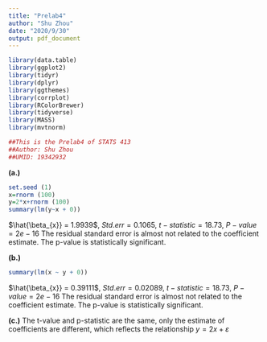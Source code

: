 ```yaml
---
title: "Prelab4"
author: "Shu Zhou"
date: "2020/9/30"
output: pdf_document
---
```


```r
library(data.table)
library(ggplot2)
library(tidyr)
library(dplyr)
library(ggthemes)
library(corrplot)
library(RColorBrewer)
library(tidyverse)
library(MASS)
library(mvtnorm)
```


```r
##This is the Prelab4 of STATS 413
##Author: Shu Zhou
##UMID: 19342932
```

__(a.)__
```r
set.seed (1)
x=rnorm (100)
y=2*x+rnorm (100)
summary(lm(y~x + 0))
```

$\hat{\beta_{x}} = 1.9939$, $Std.err = 0.1065$, $t-statistic = 18.73$, $P-value = 2e-16$
The residual standard error is almost not related to the coefficient estimate.
The p-value is statistically significant.


__(b.)__
```r
summary(lm(x ~ y + 0))
```
$\hat{\beta_{x}} =  0.39111$, $Std.err = 0.02089$, $t-statistic = 18.73$, $P-value = 2e-16$
The residual standard error is almost not related to the coefficient estimate.
The p-value is statistically significant.


__(c.)__
The t-value and p-statistic are the same, only the estimate of coefficients are different,
which reflects the relationship
$y = 2x + \varepsilon$

